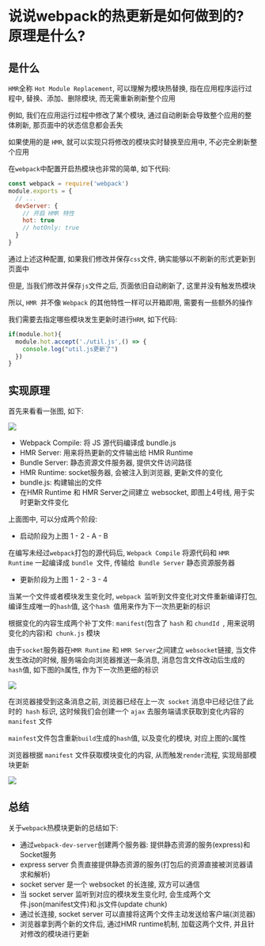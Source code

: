 # 说说webpack的热更新是如何做到的?原理是什么?

## 是什么

`HMR`全称 `Hot Module Replacement`, 可以理解为模块热替换, 指在应用程序运行过程中, 替换、添加、删除模块, 而无需重新刷新整个应用

例如, 我们在应用运行过程中修改了某个模块, 通过自动刷新会导致整个应用的整体刷新, 那页面中的状态信息都会丢失

如果使用的是 `HMR`, 就可以实现只将修改的模块实时替换至应用中, 不必完全刷新整个应用

在`webpack`中配置开启热模块也非常的简单, 如下代码: 

```js showLineNumbers copy
const webpack = require('webpack')
module.exports = {
  // ...
  devServer: {
    // 开启 HMR 特性
    hot: true
    // hotOnly: true
  }
}
```

通过上述这种配置, 如果我们修改并保存`css`文件, 确实能够以不刷新的形式更新到页面中

但是, 当我们修改并保存`js`文件之后, 页面依旧自动刷新了, 这里并没有触发热模块

所以, `HMR `并不像 `Webpack` 的其他特性一样可以开箱即用, 需要有一些额外的操作

我们需要去指定哪些模块发生更新时进行`HRM`, 如下代码: 

```js showLineNumbers copy
if(module.hot){
  module.hot.accept('./util.js',() => {
    console.log("util.js更新了")
  })
}
```

## 实现原理

首先来看看一张图, 如下: 

![](https://static.vue-js.com/adc05780-acd4-11eb-ab90-d9ae814b240d.png)

- Webpack Compile: 将 JS 源代码编译成 bundle.js
- HMR Server: 用来将热更新的文件输出给 HMR Runtime
- Bundle Server: 静态资源文件服务器, 提供文件访问路径
- HMR Runtime: socket服务器, 会被注入到浏览器, 更新文件的变化
- bundle.js: 构建输出的文件
- 在HMR Runtime 和 HMR Server之间建立 websocket, 即图上4号线, 用于实时更新文件变化

上面图中, 可以分成两个阶段: 

- 启动阶段为上图 1 - 2 - A - B

在编写未经过`webpack`打包的源代码后, `Webpack Compile` 将源代码和 `HMR Runtime` 一起编译成 `bundle `文件, 传输给` Bundle Server` 静态资源服务器

- 更新阶段为上图 1 - 2 - 3 - 4

当某一个文件或者模块发生变化时, `webpack `监听到文件变化对文件重新编译打包, 编译生成唯一的` hash `值, 这个`hash `值用来作为下一次热更新的标识

根据变化的内容生成两个补丁文件: `manifest`(包含了 `hash` 和 `chundId `, 用来说明变化的内容)和` chunk.js` 模块

由于`socket`服务器在`HMR Runtime` 和 `HMR Server`之间建立 `websocket`链接, 当文件发生改动的时候, 服务端会向浏览器推送一条消息, 消息包含文件改动后生成的`hash`值, 如下图的`h`属性, 作为下一次热更细的标识

![](https://static.vue-js.com/05a0edf0-ad4a-11eb-85f6-6fac77c0c9b3.png)

在浏览器接受到这条消息之前, 浏览器已经在上一次` socket` 消息中已经记住了此时的` hash` 标识, 这时候我们会创建一个 `ajax` 去服务端请求获取到变化内容的 `manifest` 文件

`mainfest`文件包含重新`build`生成的`hash`值, 以及变化的模块, 对应上图的`c`属性

浏览器根据 `manifest` 文件获取模块变化的内容, 从而触发`render`流程, 实现局部模块更新

![](https://static.vue-js.com/0e7b7850-ad4a-11eb-ab90-d9ae814b240d.png)



## 总结

关于`webpack`热模块更新的总结如下: 

- 通过`webpack-dev-server`创建两个服务器: 提供静态资源的服务(express)和Socket服务
- express server 负责直接提供静态资源的服务(打包后的资源直接被浏览器请求和解析)
- socket server 是一个 websocket 的长连接, 双方可以通信
- 当 socket server 监听到对应的模块发生变化时, 会生成两个文件.json(manifest文件)和.js文件(update chunk)
- 通过长连接, socket server 可以直接将这两个文件主动发送给客户端(浏览器)
- 浏览器拿到两个新的文件后, 通过HMR runtime机制, 加载这两个文件, 并且针对修改的模块进行更新
